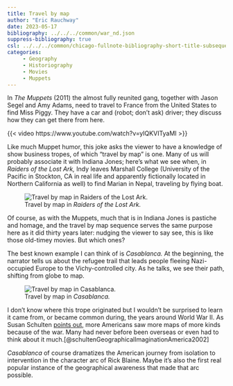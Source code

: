 ```yaml
---
title: Travel by map
author: "Eric Rauchway"
date: 2023-05-17
bibliography: ../../../common/war_nd.json
suppress-bibliography: true
csl: ../../../common/chicago-fullnote-bibliography-short-title-subsequent.csl
categories:
     - Geography
     - Historiography
     - Movies
     - Muppets
---
```


In *The Muppets* (2011) the almost fully reunited gang, together with Jason Segel and Amy Adams, need to travel to France from the United States to find Miss Piggy. They have a car and (robot; don't ask) driver; they discuss how they can get there from here.

{{< video https://www.youtube.com/watch?v=yIQKVITyaMI >}}


Like much Muppet humor, this joke asks the viewer to have a knowledge of show business tropes, of which "travel by map" is one. Many of us will probably associate it with Indiana Jones; here's what we see when, in *Raiders of the Lost Ark,* Indy leaves Marshall College (University of the Pacific in Stockton, CA in real life and apparently fictionally located in Northern California as well) to find Marian in Nepal, traveling by flying boat.

![Travel by map in *Raiders of the Lost Ark.*](raiders.gif)

Of course, as with the Muppets, much that is in Indiana Jones is pastiche and homage, and the travel by map sequence serves the same purpose here as it did thirty years later: nudging the viewer to say see, this is like those old-timey movies. But which ones?

The best known example I can think of is *Casablanca.* At the beginning, the narrator tells us about the refugee trail that leads people fleeing Nazi-occupied Europe to the Vichy-controlled city. As he talks, we see their path, shifting from globe to map.

![Travel by map in *Casablanca.*](casab.gif)

I don't know where this trope originated but I wouldn't be surprised to learn it came from, or became common during, the years around World War II. As Susan Schulten [points out,](https://newrepublic.com/article/117835/richard-edes-harrison-reinvented-mapmaking-world-war-2-americans) more Americans saw more maps of more kinds because of the war. Many had never before been overseas or even had to think about it much.[@schultenGeographicalImaginationAmerica2002]

*Casablanca* of course dramatizes the American journey from isolation to intervention in the character arc of Rick Blaine. Maybe it's also the first real popular instance of the geographical awareness that made that arc possible.
